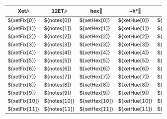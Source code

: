 :::{#notetable}
| [Xet]{.tool data-bs-toggle="tooltip" data-bs-title="ten equal temperament"}🎶 | [12ET]{.tool data-bs-toggle="tooltip" data-bs-title="twelve equal temperament"}🎶 | **[hex]{.tool data-bs-toggle="tooltip" data-bs-title="hexadecimal"}**🎨 | **[~h°]{.tool data-bs-toggle="tooltip" data-bs-title="approximate HSL or HSV degrees"}**🎨 | **[~i]{.tool data-bs-toggle="tooltip" data-bs-title="approximate iobs"}**🔊  | **[~mz]{.tool data-bs-toggle="tooltip" data-bs-title="approximate millizems"}**🔊    |
| -------------------------- | ------------------------- | -------------------------- | -------------------------- | -------------------------- | -------------------------- |
| [\${xetFix[0]}]{.colorAs}  | [\${notes[0]}]{.colorAs}  | [\${xetHex[0]}]{.colorAs}  | [\${xetHue[0]}]{.colorAs}  | [\${xetIob[0]}]{.colorAs}  | [\${xetLen[0]}]{.colorAs}  |
| [\${xetFix[1]}]{.colorB}   | [\${notes[1]}]{.colorB}   | [\${xetHex[1]}]{.colorB}   | [\${xetHue[1]}]{.colorB}   | [\${xetIob[1]}]{.colorB}   | [\${xetLen[1]}]{.colorB}   |
| [\${xetFix[2]}]{.colorC}   | [\${notes[2]}]{.colorC}   | [\${xetHex[2]}]{.colorC}   | [\${xetHue[2]}]{.colorC}   | [\${xetIob[2]}]{.colorC}   | [\${xetLen[2]}]{.colorC}   |
| [\${xetFix[3]}]{.colorCs}  | [\${notes[3]}]{.colorCs}  | [\${xetHex[3]}]{.colorCs}  | [\${xetHue[3]}]{.colorCs}  | [\${xetIob[3]}]{.colorCs}  | [\${xetLen[3]}]{.colorCs}  |
| [\${xetFix[4]}]{.colorD}   | [\${notes[4]}]{.colorD}   | [\${xetHex[4]}]{.colorD}   | [\${xetHue[4]}]{.colorD}   | [\${xetIob[4]}]{.colorD}   | [\${xetLen[4]}]{.colorD}   |
| [\${xetFix[5]}]{.colorDs}  | [\${notes[5]}]{.colorDs}  | [\${xetHex[5]}]{.colorDs}  | [\${xetHue[5]}]{.colorDs}  | [\${xetIob[5]}]{.colorDs}  | [\${xetLen[5]}]{.colorDs}  |
| [\${xetFix[6]}]{.colorE}   | [\${notes[6]}]{.colorE}   | [\${xetHex[6]}]{.colorE}   | [\${xetHue[6]}]{.colorE}   | [\${xetIob[6]}]{.colorE}   | [\${xetLen[6]}]{.colorE}   |
| [\${xetFix[7]}]{.colorF}   | [\${notes[7]}]{.colorF}   | [\${xetHex[7]}]{.colorF}   | [\${xetHue[7]}]{.colorF}   | [\${xetIob[7]}]{.colorF}   | [\${xetLen[7]}]{.colorF}   |
| [\${xetFix[8]}]{.colorFs}  | [\${notes[8]}]{.colorFs}  | [\${xetHex[8]}]{.colorFs}  | [\${xetHue[8]}]{.colorFs}  | [\${xetIob[8]}]{.colorFs}  | [\${xetLen[8]}]{.colorFs}  |
| [\${xetFix[9]}]{.colorG}   | [\${notes[9]}]{.colorG}   | [\${xetHex[9]}]{.colorG}   | [\${xetHue[9]}]{.colorG}   | [\${xetIob[9]}]{.colorG}   | [\${xetLen[9]}]{.colorG}   |
| [\${xetFix[10]}]{.colorGs} | [\${notes[10]}]{.colorGs} | [\${xetHex[10]}]{.colorGs} | [\${xetHue[10]}]{.colorGs} | [\${xetIob[10]}]{.colorGs} | [\${xetLen[10]}]{.colorGs} |
| [\${xetFix[11]}]{.colorA}  | [\${notes[11]}]{.colorA}  | [\${xetHex[11]}]{.colorA}  | [\${xetHue[11]}]{.colorA}  | [\${xetIob[11]}]{.colorA}  | [\${xetLen[11]}]{.colorA}  |
:::

